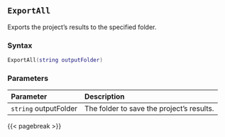 ## `ExportAll` {#batch-exportall}

Exports the project's results to the specified folder.

### Syntax {-}

``` .lua
ExportAll(string outputFolder)
```

### Parameters {-}

**Parameter** | **Description**
| :-- | :-- |
`string` outputFolder | The folder to save the project's results.

{{< pagebreak >}}